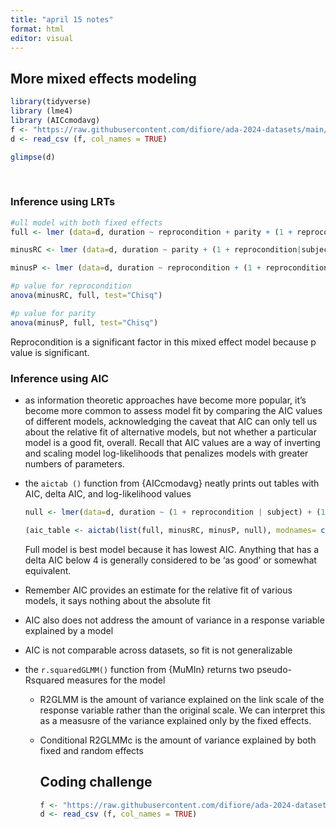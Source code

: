 ```yaml
---
title: "april 15 notes"
format: html
editor: visual
---
```


## More mixed effects modeling

```r
library(tidyverse)
library (lme4)
library (AICcmodavg)
f <- "https://raw.githubusercontent.com/difiore/ada-2024-datasets/main/chimpgrooming.csv"
d <- read_csv (f, col_names = TRUE)

glimpse(d)

```

\

### Inference using LRTs

```r
#ull model with both fixed effects
full <- lmer (data=d, duration ~ reprocondition + parity + (1 + reprocondition|subject) + (1 + parity|subject), REML= FALSE)

minusRC <- lmer (data=d, duration ~ parity + (1 + reprocondition|subject) + (1 + parity|subject), REML= FALSE)

minusP <- lmer (data=d, duration ~ reprocondition + (1 + reprocondition|subject) + (1 + parity|subject), REML= FALSE)

#p value for reprocondition
anova(minusRC, full, test="Chisq")

#p value for parity
anova(minusP, full, test="Chisq")
```

Reprocondition is a significant factor in this mixed effect model because p value is significant.

### Inference using AIC

-   as information theoretic approaches have become more popular, it's become more common to assess model fit by comparing the AIC values of different models, acknowledging the caveat that AIC can only tell us about the relative fit of alternative models, but not whether a particular model is a good fit, overall. Recall that AIC values are a way of inverting and scaling model log-likelihoods that penalizes models with greater numbers of parameters.

-   the `aictab ()` function from {AICcmodavg} neatly prints out tables with AIC, delta AIC, and log-likelihood values

    ```r
    null <- lmer(data=d, duration ~ (1 + reprocondition | subject) + (1+parity | subject), REML= FALSE)

    (aic_table <- aictab(list(full, minusRC, minusP, null), modnames= c("full","minusRC", "minusP", "null")))
    ```

    Full model is best model because it has lowest AIC. Anything that has a delta AIC below 4 is generally considered to be 'as good' or somewhat equivalent.

-   Remember AIC provides an estimate for the relative fit of various models, it says nothing about the absolute fit

-   AIC also does not address the amount of variance in a response variable explained by a model

-   AIC is not comparable across datasets, so fit is not generalizable

-   the `r.squaredGLMM()` function from {MuMIn} returns two pseudo-Rsquared measures for the model

    -   R2GLMM is the amount of variance explained on the link scale of the response variable rather than the original scale. We can interpret this as a measusre of the variance explained only by the fixed effects.

    -   Conditional R2GLMMc is the amount of variance explained by both fixed and random effects

        ## Coding challenge

        ```r
        f <- "https://raw.githubusercontent.com/difiore/ada-2024-datasets/main/Bowden-ParryOtterdata.csv"
        d <- read_csv (f, col_names = TRUE)
        ```
